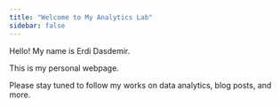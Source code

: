 ```yaml
---
title: "Welcome to My Analytics Lab"
sidebar: false 
---
```


Hello! My name is Erdi Dasdemir.

This is my personal webpage.

Please stay tuned to follow my works on data analytics, blog posts, and more.
